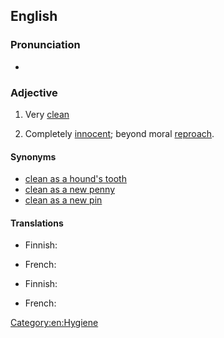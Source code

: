 ==English==

===Pronunciation===
* {{audio|en|En-au-clean as a whistle.ogg|Audio (AU)}}

===Adjective===
{{head|en|adjective|head=(as) [[clean]] as a [[whistle]]}}

# {{lb|en|simile}} Very [[clean]]
# {{lb|en|simile}} Completely [[innocent]]; beyond moral [[reproach]].

====Synonyms====
* [[clean as a hound's tooth]]
* [[clean as a new penny]]
* [[clean as a new pin]]

====Translations====
{{trans-top|very clean}}
* Finnish: {{t+|fi|putipuhdas}}
{{trans-mid}}
* French: {{t+|fr|propre comme un sou neuf}}
{{trans-bottom}}

{{trans-top|completely innocent}}
* Finnish: {{t|fi|puhdas kuin pulmunen}}
{{trans-mid}}
* French: {{t+|fr|blanc comme neige}}
{{trans-bottom}}

[[Category:en:Hygiene]]
